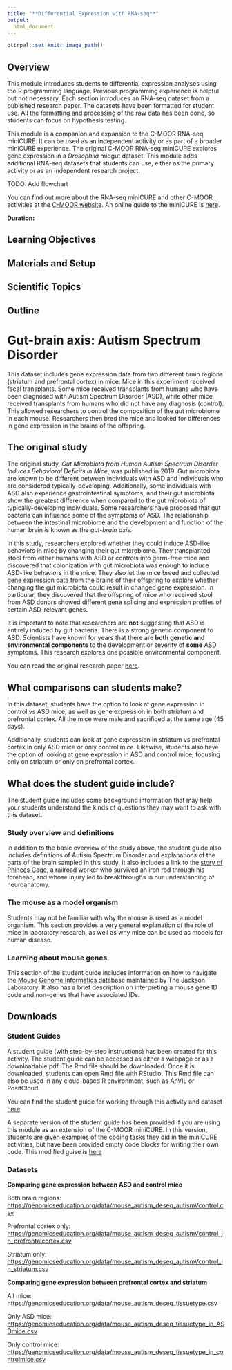 ```yaml
---
title: "**Differential Expression with RNA-seq**"
output:
  html_document
---
```


```r
ottrpal::set_knitr_image_path()
```

## Overview

This module introduces students to differential expression analyses using the R programming language. Previous programming experience is helpful but not necessary. Each section introduces an RNA-seq dataset from a published research paper. The datasets have been formatted for student use. All the formatting and processing of the raw data has been done, so students can focus on hypothesis testing.

This module is a companion and expansion to the C-MOOR RNA-seq miniCURE. It can be used as an independent activity or as part of a broader miniCURE experience. The original C-MOOR RNA-seq miniCURE explores gene expression in a *Drosophila* midgut dataset. This module adds additional RNA-seq datasets that students can use, either as the primary activity or as an independent research project.

TODO: Add flowchart

You can find out more about the RNA-seq miniCURE and other C-MOOR activities at the [C-MOOR website](https://www.c-moor.org/). An online guide to the miniCURE is [here](https://science.c-moor.org/miniCURE-RNA-seq/index.html).

**Duration:**

## Learning Objectives

## Materials and Setup

## Scientific Topics

## Outline

# Gut-brain axis: Autism Spectrum Disorder

This dataset includes gene expression data from two different brain regions (striatum and prefrontal cortex) in mice. Mice in this experiment received fecal transplants. Some mice received transplants from humans who have been diagnosed with Autism Spectrum Disorder (ASD), while other mice received transplants from humans who did not have any diagnosis (control). This allowed researchers to control the composition of the gut microbiome in each mouse. Researchers then bred the mice and looked for differences in gene expression in the brains of the offspring.

## The original study

The original study, *Gut Microbiota from Human Autism Spectrum Disorder Induces Behavioral Deficits in Mice*, was published in 2019. Gut microbiota are known to be different between individuals with ASD and individuals who are considered typically-developing. Additionally, some individuals with ASD also experience gastrointestinal symptoms, and their gut microbiota show the greatest difference when compared to the gut microbiota of typically-developing individuals. Some researchers have proposed that gut bacteria can influence some of the symptoms of ASD. The relationship between the intestinal microbiome and the development and function of the human brain is known as the *gut-brain axis.*

In this study, researchers explored whether they could induce ASD-like behaviors in mice by changing their gut microbiome. They transplanted stool from either humans with ASD or controls into germ-free mice and discovered that colonization with gut microbiota was enough to induce ASD-like behaviors in the mice. They also let the mice breed and collected gene expression data from the brains of their offspring to explore whether changing the gut microbiota could result in changed gene expression. In particular, they discovered that the offspring of mice who received stool from ASD donors showed different gene splicing and expression profiles of certain ASD-relevant genes.

It is important to note that researchers are **not** suggesting that ASD is entirely induced by gut bacteria. There is a strong genetic component to ASD. Scientists have known for years that there are **both genetic and environmental components** to the development or severity of **some** ASD symptoms. This research explores one possible environmental component.

You can read the original research paper [here](https://pmc.ncbi.nlm.nih.gov/articles/PMC6993574/pdf/nihms-1528786.pdf).

## What comparisons can students make?

In this dataset, students have the option to look at gene expression in control vs ASD mice, as well as gene expression in both striatum and prefrontal cortex. All the mice were male and sacrificed at the same age (45 days).

Additionally, students can look at gene expression in striatum vs prefrontal cortex in only ASD mice or only control mice. Likewise, students also have the option of looking at gene expression in ASD and control mice, focusing only on striatum or only on prefrontal cortex.

## What does the student guide include?

The student guide includes some background information that may help your students understand the kinds of questions they may want to ask with this dataset.

### Study overview and definitions

In addition to the basic overview of the study above, the student guide also includes definitions of Autism Spectrum Disorder and explanations of the parts of the brain sampled in this study. It also includes a link to the [story of Phineas Gage](https://pmc.ncbi.nlm.nih.gov/articles/PMC1114479/), a railroad worker who survived an iron rod through his forehead, and whose injury led to breakthroughs in our understanding of neuroanatomy.

### The mouse as a model organism

Students may not be familiar with why the mouse is used as a model organism. This section provides a very general explanation of the role of mice in laboratory research, as well as why mice can be used as models for human disease.

### Learning about mouse genes

This section of the student guide includes information on how to navigate the [Mouse Genome Informatics](https://informatics.jax.org/) database maintained by The Jackson Laboratory. It also has a brief description on interpreting a mouse gene ID code and non-genes that have associated IDs.

## Downloads

### Student Guides

A student guide (with step-by-step instructions) has been created for this activity. The student guide can be accessed as either a webpage or as a downloadable pdf. The Rmd file should be downloaded. Once it is downloaded, students can open Rmd file with RStudio. This Rmd file can also be used in any cloud-based R environment, such as AnVIL or PositCloud.

You can find the student guide for working through this activity and dataset [here](rnaseq_de_student-guide.qmd)

A separate version of the student guide has been provided if you are using this module as an extension of the C-MOOR miniCURE. In this version, students are given examples of the coding tasks they did in the miniCURE activities, but have been provided empty code blocks for writing their own code. This modified guise is [here](rnaseq_de_independent_project-guide.qmd)

### Datasets

**Comparing gene expression between ASD and control mice**

Both brain regions: <https://genomicseducation.org/data/mouse_autism_deseq_autismVcontrol.csv>

Prefrontal cortex only: <https://genomicseducation.org/data/mouse_autism_deseq_autismVcontrol_in_prefrontalcortex.csv>

Striatum only: <https://genomicseducation.org/data/mouse_autism_deseq_autismVcontrol_in_striatum.csv>

**Comparing gene expression between prefrontal cortex and striatum**

All mice: <https://genomicseducation.org/data/mouse_autism_deseq_tissuetype.csv>

Only ASD mice: <https://genomicseducation.org/data/mouse_autism_deseq_tissuetype_in_ASDmice.csv>

Only control mice: <https://genomicseducation.org/data/mouse_autism_deseq_tissuetype_in_controlmice.csv>
